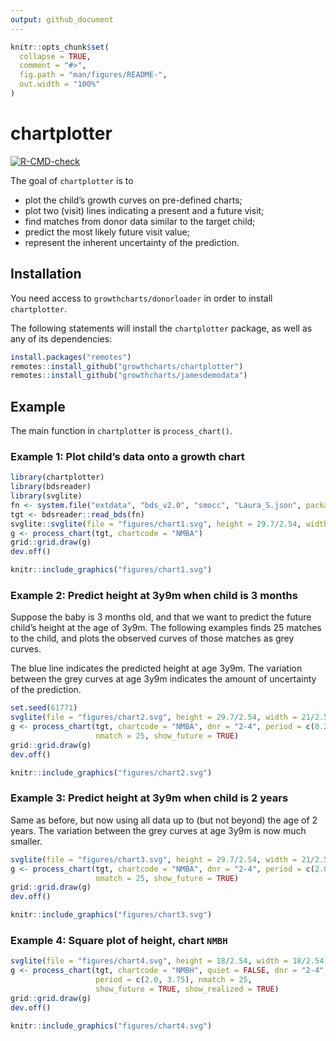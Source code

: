 ```yaml
---
output: github_document
---
```


<!-- README.md is generated from README.Rmd. Please edit that file -->

```r
knitr::opts_chunk$set(
  collapse = TRUE,
  comment = "#>",
  fig.path = "man/figures/README-",
  out.width = "100%"
)
```
# chartplotter

<!-- badges: start -->
[![R-CMD-check](https://github.com/growthcharts/chartplotter/workflows/R-CMD-check/badge.svg)](https://github.com/growthcharts/chartplotter/actions)
<!-- badges: end -->

The goal of `chartplotter` is to

- plot the child's growth curves on pre-defined charts;
- plot two (visit) lines indicating a present and a future visit;
- find matches from donor data similar to the target child;
- predict the most likely future visit value;
- represent the inherent uncertainty of the prediction.

## Installation

You need access to `growthcharts/donorloader` in order to install `chartplotter`.

The following statements will install the `chartplotter` package, as
well as any of its dependencies:

```r
install.packages("remotes")
remotes::install_github("growthcharts/chartplotter")
remotes::install_github("growthcharts/jamesdemodata")
```

## Example

The main function in `chartplotter` is `process_chart()`. 

### Example 1: Plot child's data onto a growth chart

```r
library(chartplotter)
library(bdsreader)
library(svglite)
fn <- system.file("extdata", "bds_v2.0", "smocc", "Laura_S.json", package = "jamesdemodata")
tgt <- bdsreader::read_bds(fn)
svglite::svglite(file = "figures/chart1.svg", height = 29.7/2.54, width = 21/2.54)
g <- process_chart(tgt, chartcode = "NMBA")
grid::grid.draw(g)
dev.off()
```

```r
knitr::include_graphics("figures/chart1.svg")
```

### Example 2: Predict height at 3y9m when child is 3 months

Suppose the baby is 3 months old, and that we want to predict
the future child's height at the age of 3y9m. 
The following examples finds 25 matches to the child, and plots 
the observed curves of those matches as grey curves. 

The blue line indicates the predicted height at age 3y9m. The variation
between the grey curves at age 3y9m indicates the amount of 
uncertainty of the prediction.

```r
set.seed(61771)
svglite(file = "figures/chart2.svg", height = 29.7/2.54, width = 21/2.54)
g <- process_chart(tgt, chartcode = "NMBA", dnr = "2-4", period = c(0.25, 3.75), 
                   nmatch = 25, show_future = TRUE)
grid::grid.draw(g)
dev.off()
```

```r
knitr::include_graphics("figures/chart2.svg")
```

### Example 3: Predict height at 3y9m when child is 2 years

Same as before, but now using all data up to (but not beyond) 
the age of 2 years. The variation between the grey curves at age 3y9m is now much smaller. 


```r
svglite(file = "figures/chart3.svg", height = 29.7/2.54, width = 21/2.54)
g <- process_chart(tgt, chartcode = "NMBA", dnr = "2-4", period = c(2.0, 3.75), 
                   nmatch = 25, show_future = TRUE)
grid::grid.draw(g)
dev.off()
```

```r
knitr::include_graphics("figures/chart3.svg")
```


### Example 4: Square plot of height, chart `NMBH`

```r
svglite(file = "figures/chart4.svg", height = 18/2.54, width = 18/2.54)
g <- process_chart(tgt, chartcode = "NMBH", quiet = FALSE, dnr = "2-4",
                   period = c(2.0, 3.75), nmatch = 25,
                   show_future = TRUE, show_realized = TRUE)
grid::grid.draw(g)
dev.off()
```


```r
knitr::include_graphics("figures/chart4.svg")
```
